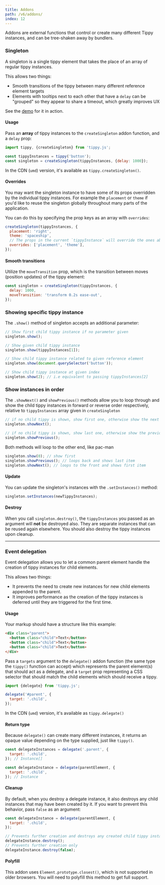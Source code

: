 ---
title: Addons
path: /v6/addons/
index: 12
---

Addons are external functions that control or create many different Tippy
instances, and can be tree-shaken away by bundlers.

### Singleton

A singleton is a single tippy element that takes the place of an array of
regular tippy instances.

This allows two things:

- Smooth transitions of the tippy between many different reference element
  targets
- Elements with tooltips next to each other that have a `delay` can be "grouped"
  so they appear to share a timeout, which greatly improves UX

See the [demo](/#singleton) for it in action.

#### Usage

Pass an **array** of tippy instances to the `createSingleton` addon function,
and a `delay` prop:

```js
import tippy, {createSingleton} from 'tippy.js';

const tippyInstances = tippy('button');
const singleton = createSingleton(tippyInstances, {delay: 1000});
```

In the CDN (`umd`) version, it's available as `tippy.createSingleton()`.

#### Overrides

You may want the singleton instance to have some of its props overridden by the
individual tippy instances. For example the `placement` or `theme` if you'd like
to reuse the singleton globally throughout many parts of the application.

You can do this by specifying the prop keys as an array with `overrides`:

```js
createSingleton(tippyInstances, {
  placement: 'right',
  theme: 'spaceship',
  // The props in the current `tippyInstance` will override the ones above
  overrides: ['placement', 'theme'],
});
```

#### Smooth transitions

Utilize the `moveTransition` prop, which is the transition between moves
(position updates) of the tippy element:

```js
const singleton = createSingleton(tippyInstances, {
  delay: 1000,
  moveTransition: 'transform 0.2s ease-out',
});
```

### Showing specific tippy instance

The `.show()` method of singleton accepts an additional parameter:

```js
// Show first child tippy instance if no parameter given
singleton.show();

// Show given child tippy instance
singleton.show(tippyInstances[1]);

// Show child tippy instance related to given reference element
singleton.show(document.querySelector('button'));

// Show child tippy instance at given index
singleton.show(2); // i.e equivalent to passing tippyInstances[2]
```

### Show instances in order

The `.showNext()` and `showPrevious()` methods allow you to loop through and
show the child tippy instances in forward or reverse order respectively,
relative to `tippyInstances` array given in `createSingleton`

```js
// if no child tippy is shown, show first one, otherwise show the next one
singleton.showNext();

// if no child tippy is shown, show last one, otherwise show the previous one
singleton.showPrevious();
```

Both methods will loop to the other end, like pac-man

```js
singleton.show(0); // show first
singleton.showPrevious(); // loops back and shows last item
singleton.showNext(); // loops to the front and shows first item
```

#### Update

You can update the singleton's instances with the `.setInstances()` method:

```js
singleton.setInstances(newTippyInstances);
```

#### Destroy

When you call `singleton.destroy()`, the `tippyInstances` you passed as an
argument will **not** be destroyed also. They are separate instances that can be
reused again elsewhere. You should also destroy the tippy instances upon
cleanup.

---

### Event delegation

Event delegation allows you to let a common parent element handle the creation
of tippy instances for child elements.

This allows two things:

- It prevents the need to create new instances for new child elements appended
  to the parent.
- It improves performance as the creation of the tippy instances is deferred
  until they are triggered for the first time.

#### Usage

Your markup should have a structure like this example:

```html
<div class="parent">
  <button class="child">Text</button>
  <button class="child">Text</button>
  <button class="child">Text</button>
</div>
```

Pass a `targets` argument to the `delegate()` addon function (the same type the
`tippy()` function can accept) which represents the parent element(s) that
should act as a delegate, and a `target` prop representing a CSS selector that
should match the child elements which should receive a tippy.

```js
import {delegate} from 'tippy.js';

delegate('#parent', {
  target: '.child',
});
```

In the CDN (`umd`) version, it's available as `tippy.delegate()`

#### Return type

Because `delegate()` can create many different instances, it returns an opaque
value depending on the type supplied, just like `tippy()`.

```js
const delegateInstances = delegate('.parent', {
  target: '.child',
}); // Instance[]

const delegateInstance = delegate(parentElement, {
  target: '.child',
}); // Instance
```

#### Cleanup

By default, when you destroy a delegate instance, it also destroys any child
instances that may have been created by it. If you want to prevent this
behavior, pass `false` as an argument:

```js
const delegateInstance = delegate(parentElement, {
  target: '.child',
});

// Prevents further creation and destroys any created child tippy instances
delegateInstance.destroy();
// Prevents further creation only
delegateInstance.destroy(false);
```

#### Polyfill

This addon uses `Element.prototype.closest()`, which is not supported in older
browsers. You will need to polyfill this method to get full support.
